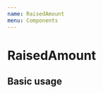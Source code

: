 ```yaml
---
name: RaisedAmount
menu: Components
---
```




# RaisedAmount

<PropsTable of={RaisedAmount} />

## Basic usage

<Playground>
  <RaisedAmount
    title="Amount Of Funds the STO Will Raise"
    primaryAmount={10000}
    tokenAmount={10000}
    tokenUnit="POLY"
  />
</Playground>
